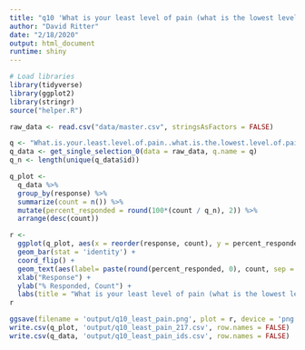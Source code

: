 ```yaml
---
title: "q10 'What is your least level of pain (what is the lowest level of pain you feel?'"
author: "David Ritter"
date: "2/18/2020"
output: html_document
runtime: shiny
---
```


```r
# Load libraries
library(tidyverse)
library(ggplot2)
library(stringr)
source("helper.R")
```

```r
raw_data <- read.csv("data/master.csv", stringsAsFactors = FALSE)
```

```r
q <- "What.is.your.least.level.of.pain..what.is.the.lowest.level.of.pain.you.feel.."
q_data <- get_single_selection_0(data = raw_data, q.name = q)
q_n <- length(unique(q_data$id))
```

```r
q_plot <-
  q_data %>%
  group_by(response) %>%
  summarize(count = n()) %>%
  mutate(percent_responded = round(100*(count / q_n), 2)) %>%
  arrange(desc(count))
```

```r
r <- 
  ggplot(q_plot, aes(x = reorder(response, count), y = percent_responded)) +
  geom_bar(stat = 'identity') +
  coord_flip() +
  geom_text(aes(label= paste(round(percent_responded, 0), count, sep = "%:"))) +
  xlab("Response") +
  ylab("% Responded, Count") +
  labs(title = "What is your least level of pain (what is the lowest level of pain you feel?", subtitle = q_n)
r
```

```r
ggsave(filename = 'output/q10_least_pain.png', plot = r, device = 'png')
write.csv(q_plot, 'output/q10_least_pain_217.csv', row.names = FALSE)
write.csv(q_data, 'output/q10_least_pain_ids.csv', row.names = FALSE)
```